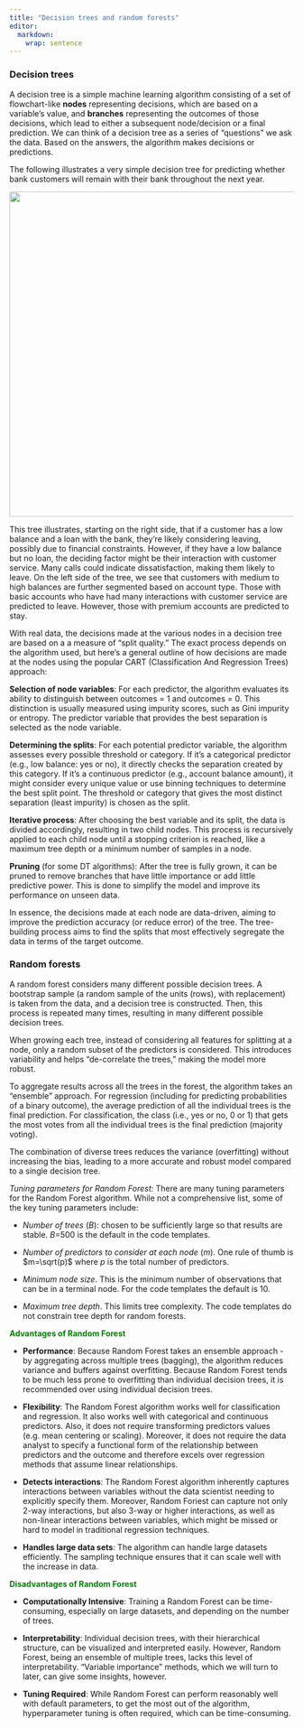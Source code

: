```yaml
---
title: "Decision trees and random forests"
editor: 
  markdown: 
    wrap: sentence
---
```


### Decision trees

A decision tree is a simple machine learning algorithm consisting of a set of flowchart-like **nodes** representing decisions, which are based on a variable's value, and **branches** representing the outcomes of those decisions, which lead to either a subsequent node/decision or a final prediction.
We can think of a decision tree as a series of "questions" we ask the data.
Based on the answers, the algorithm makes decisions or predictions.

The following illustrates a very simple decision tree for predicting whether bank customers will remain with their bank throughout the next year.

![](images/decisiontreebanking.png){fig-align="center" width="6in"}

This tree illustrates, starting on the right side, that if a customer has a low balance and a loan with the bank, they're likely considering leaving, possibly due to financial constraints.
However, if they have a low balance but no loan, the deciding factor might be their interaction with customer service.
Many calls could indicate dissatisfaction, making them likely to leave.
On the left side of the tree, we see that customers with medium to high balances are further segmented based on account type.
Those with basic accounts who have had many interactions with customer service are predicted to leave.
However, those with premium accounts are predicted to stay.

With real data, the decisions made at the various nodes in a decision tree are based on a a measure of "split quality." The exact process depends on the algorithm used, but here's a general outline of how decisions are made at the nodes using the popular CART (Classification And Regression Trees) approach:

**Selection of node variables**: For each predictor, the algorithm evaluates its ability to distinguish between outcomes = 1 and outcomes = 0.
This distinction is usually measured using impurity scores, such as Gini impurity or entropy.
The predictor variable that provides the best separation is selected as the node variable.

**Determining the splits**: For each potential predictor variable, the algorithm assesses every possible threshold or category.
If it's a categorical predictor (e.g., low balance: yes or no), it directly checks the separation created by this category.
If it's a continuous predictor (e.g., account balance amount), it might consider every unique value or use binning techniques to determine the best split point.
The threshold or category that gives the most distinct separation (least impurity) is chosen as the split.

**Iterative process**: After choosing the best variable and its split, the data is divided accordingly, resulting in two child nodes.
This process is recursively applied to each child node until a stopping criterion is reached, like a maximum tree depth or a minimum number of samples in a node.

**Pruning** (for some DT algorithms): After the tree is fully grown, it can be pruned to remove branches that have little importance or add little predictive power.
This is done to simplify the model and improve its performance on unseen data.

In essence, the decisions made at each node are data-driven, aiming to improve the prediction accuracy (or reduce error) of the tree.
The tree-building process aims to find the splits that most effectively segregate the data in terms of the target outcome.

### Random forests

A random forest considers many different possible decision trees.
A bootstrap sample (a random sample of the units (rows), with replacement) is taken from the data, and a decision tree is constructed.
Then, this process is repeated many times, resulting in many different possible decision trees.

When growing each tree, instead of considering all features for splitting at a node, only a random subset of the predictors is considered.
This introduces variability and helps "de-correlate the trees," making the model more robust.

To aggregate results across all the trees in the forest, the algorithm takes an "ensemble" approach.
For regression (including for predicting probabilities of a binary outcome), the average prediction of all the individual trees is the final prediction.
For classification, the class (i.e., yes or no, 0 or 1) that gets the most votes from all the individual trees is the final prediction (majority voting).

The combination of diverse trees reduces the variance (overfitting) without increasing the bias, leading to a more accurate and robust model compared to a single decision tree.

*Tuning parameters for Random Forest:* There are many tuning parameters for the Random Forest algorithm.
While not a comprehensive list, some of the key tuning parameters include:

-   *Number of trees* ($B$): chosen to be sufficiently large so that results are stable.
    $B$=500 is the default in the code templates.

-   *Number of predictors to consider at each node* ($m$).
    One rule of thumb is $m=\sqrt(p)$ where $p$ is the total number of predictors.

-   *Minimum node size*.
    This is the minimum number of observations that can be in a terminal node.
    For the code templates the default is 10.

-   *Maximum tree depth*.
    This limits tree complexity.
    The code templates do not constrain tree depth for random forests.

[**Advantages of Random Forest**]{style="color:green"}

-   **Performance**: Because Random Forest takes an ensemble approach - by aggregating across multiple trees (bagging), the algorithm reduces variance and buffers against overfitting. Because Random Forest tends to be much less prone to overfitting than individual decision trees, it is recommended over using individual decision trees. 

-   **Flexibility**: The Random Forest algorithm works well for classification and regression. It also works well with categorical and continuous predictors. Also, it does not require transforming predictors values (e.g. mean centering or scaling). Moreover, it does not require the data analyst to specify a functional form of the relationship between predictors and the outcome and therefore excels over regression methods that assume linear relationships.

-   **Detects interactions**: The Random Forest algorithm inherently captures interactions between variables without the data scientist needing to explicitly specify them. Moreover, Random Foriest can capture not only 2-way interactions, but also 3-way or higher interactions, as well as non-linear interactions between variables, which might be missed or hard to model in traditional regression techniques.

-   **Handles large data sets**: The algorithm can handle large datasets efficiently. The sampling technique ensures that it can scale well with the increase in data.

[**Disadvantages of Random Forest**]{style="color:green"}

-   **Computationally Intensive**: Training a Random Forest can be time-consuming, especially on large datasets, and depending on the number of trees. 

-   **Interpretability**: Individual decision trees, with their hierarchical structure, can be visualized and interpreted easily. However, Random Forest, being an ensemble of multiple trees, lacks this level of interpretability. "Variable importance" methods, which we will turn to later, can give some insights, however. 

-   **Tuning Required**: While Random Forest can perform reasonably well with default parameters, to get the most out of the algorithm, hyperparameter tuning is often required, which can be time-consuming.


